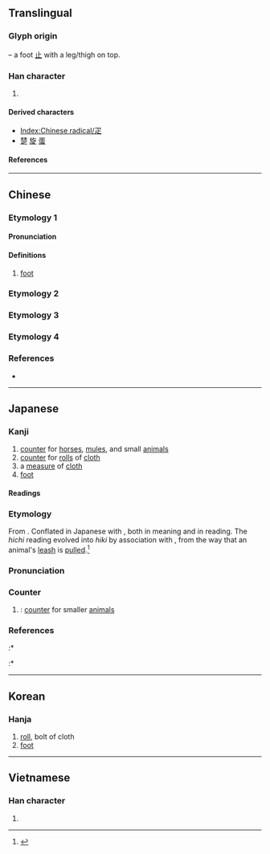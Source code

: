 {{also|匹|正|辵|𤴔}}
{{character info}}
==Translingual==
{{stroke order|type=animate}}
{{stroke order|type=alternative}}

===Glyph origin===
{{Han etym}}
{{liushu|p}} – a foot [[止]] with a leg/thigh on top.

===Han character===
{{Han char|rn=103|rad=疋|as=00|sn=5|four=17801|canj=NYO|ids=⿱乛龰}}

# {{mul-kangxi radical-def}}

====Derived characters====
* [[Index:Chinese radical/疋]]
* [[楚]] [[旋]] [[蛋]]

====References====
{{Han ref|kx=0767.160|dkj=21994|dj=1177.180|hdz=42749.010|uh=758B}}

----

==Chinese==

===Etymology 1===
{{zh-forms}}

====Pronunciation====
{{zh-pron
|m=shū
|c=so1
|h=pfs=
|mn=su
|w=
|mc=1+2
|oc=y
|cat=
}}

====Definitions====
{{zh-hanzi}}

# [[foot]]

===Etymology 2===
{{zh-see|匹|v}}

===Etymology 3===
{{zh-see|雅|v}}

===Etymology 4===
{{zh-see|正|v}}

===References===
* {{R:twedu|A02657}}

----

==Japanese==

===Kanji===
{{ja-kanji|grade=|rs=疋00}}

# [[counter]] for [[horse]]s, [[mule]]s, and small [[animal]]s
# [[counter]] for [[roll]]s of [[cloth]]
# a [[measure]] of [[cloth]]
# [[foot]] {{qualifier|rare}}

====Readings====
{{ja-readings
|goon=げ, しょ, ひち
|kanon=が, そ, ひつ
|kanyoon=ひき
|kun=あし-
}}

===Etymology===
{{ja-kanjitab|yomi=o|ひき}}
From {{der|ja|ltc|-|sort=ひき}} {{m|zh|疋|tr=srjo||foot; roll of cloth}}. Conflated in Japanese with {{cog|ltc|-}} {{m|zh|匹|tr=phjit||counter for horses and mules; counter for rolls of cloth}}, both in meaning and in reading. The ''hichi'' reading evolved into ''hiki'' by association with {{m|ja|引き|tr=hiki||pulling}}, from the way that an animal's [[leash]] is [[pull]]ed.<ref name="KDJ">{{R:Kokugo Dai Jiten}}</ref>

===Pronunciation===
{{ja-pron|yomi=kanyo|ひき}}

===Counter===
{{ja-pos|ひき|counter}}

# {{alternative form of|ja|sort=ひき|匹}}: [[counter]] for smaller [[animal]]s

===References===
<references/>
:* {{R:Daijirin}}
:* {{R:Daijisen}}

----

==Korean==

===Hanja===
{{ko-hanja|hangeul=[[필]], [[소]]|eumhun=|rv=pil, so|mr=p'il, so|y=phil, so}}

# [[roll]], bolt of cloth
# [[foot]]

----

==Vietnamese==

===Han character===
{{vi-readings|rs=疋00|reading=[[sất]], [[thất]], [[sơ]]}}

# {{rfdef|vi|sort=疋00}}

[[Category:CJKV radicals| ]]